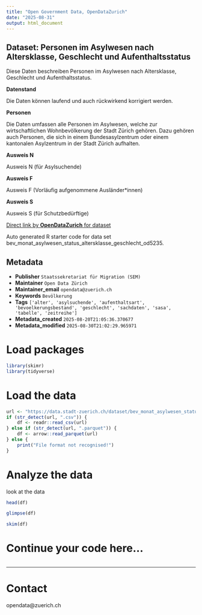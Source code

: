 ```yaml
---
title: "Open Government Data, OpenDataZurich"
date: "2025-08-31"
output: html_document
---
```


## Dataset: Personen im Asylwesen nach Altersklasse, Geschlecht und Aufenthaltsstatus

Diese Daten beschreiben Personen im Asylwesen nach Altersklasse, Geschlecht und Aufenthaltsstatus.

**Datenstand**

Die Daten können laufend und auch rückwirkend korrigiert werden.
 

[]()

**Personen**

Die Daten umfassen alle Personen im Asylwesen, welche zur wirtschaftlichen Wohnbevölkerung der Stadt Zürich gehören. Dazu gehören auch Personen, die sich in einem Bundesasylzentrum oder einem kantonalen Asylzentrum in der Stadt Zürich aufhalten. 
 

[]()

**Ausweis N**

Ausweis N (für Asylsuchende)
 

[]()

**Ausweis F**

Ausweis F (Vorläufig aufgenommene Ausländer*innen)
 

[]()

**Ausweis S**

Ausweis S (für Schutzbedürftige)
 

[]()



[Direct link by **OpenDataZurich** for dataset](https://data.stadt-zuerich.ch/dataset/bev_monat_asylwesen_status_altersklasse_geschlecht_od5235)

Auto generated R starter code for data set bev_monat_asylwesen_status_altersklasse_geschlecht_od5235.

## Metadata

- **Publisher** `Staatssekretariat für Migration (SEM)`
- **Maintainer** `Open Data Zürich`
- **Maintainer_email** `opendata@zuerich.ch`
- **Keywords** `Bevölk­erung`
- **Tags** `['alter', 'asylsuchende', 'aufenthaltsart', 'bevoelkerungsbestand', 'geschlecht', 'sachdaten', 'sasa', 'tabelle', 'zeitreihe']`
- **Metadata_created** `2025-08-20T21:05:36.370677`
- **Metadata_modified** `2025-08-30T21:02:29.965971`


# Load packages

```r
library(skimr)
library(tidyverse)
```

# Load the data

```r
url <- "https://data.stadt-zuerich.ch/dataset/bev_monat_asylwesen_status_altersklasse_geschlecht_od5235/download/BEV523OD5235.csv"
if (str_detect(url, ".csv")) {
    df <- readr::read_csv(url)
} else if (str_detect(url, ".parquet")) {
    df <- arrow::read_parquet(url)
} else {
    print("File format not recognised!")
}
```

# Analyze the data

look at the data
```r
head(df)
```

```r
glimpse(df)
```

```r
skim(df)
```

# Continue your code here...

```r

```

------------------------------------------------------------------------

# Contact

opendata@zuerich.ch
